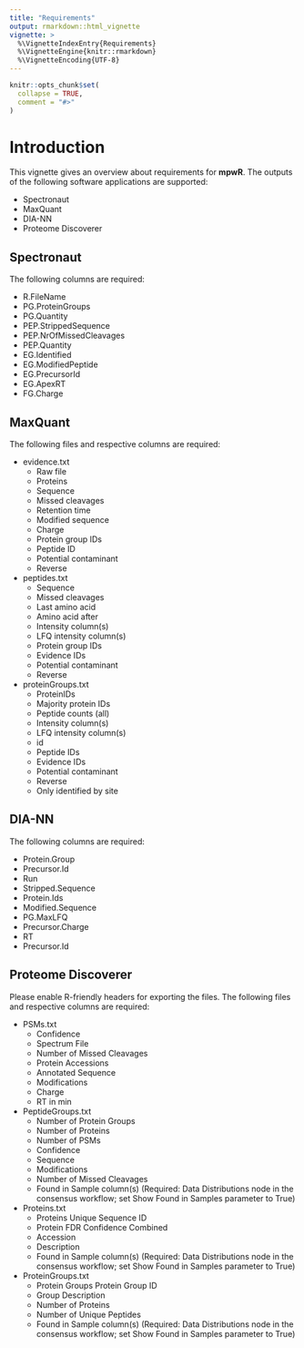 ```yaml
---
title: "Requirements"
output: rmarkdown::html_vignette
vignette: >
  %\VignetteIndexEntry{Requirements}
  %\VignetteEngine{knitr::rmarkdown}
  %\VignetteEncoding{UTF-8}
---
```


```r
knitr::opts_chunk$set(
  collapse = TRUE,
  comment = "#>"
)
```

# Introduction

This vignette gives an overview about requirements for **mpwR**. The outputs of the following software applications are supported:

* Spectronaut 
* MaxQuant 
* DIA-NN 
* Proteome Discoverer 

## Spectronaut

The following columns are required:

* R.FileName
* PG.ProteinGroups
* PG.Quantity 
* PEP.StrippedSequence
* PEP.NrOfMissedCleavages
* PEP.Quantity
* EG.Identified 
* EG.ModifiedPeptide 
* EG.PrecursorId 
* EG.ApexRT
* FG.Charge 

## MaxQuant

The following files and respective columns are required:

* evidence.txt 
    * Raw file 
    * Proteins 
    * Sequence
    * Missed cleavages 
    * Retention time 
    * Modified sequence 
    * Charge 
    * Protein group IDs
    * Peptide ID 
    * Potential contaminant 
    * Reverse 

* peptides.txt
    * Sequence 
    * Missed cleavages 
    * Last amino acid 
    * Amino acid after 
    * Intensity column(s)
    * LFQ intensity column(s) 
    * Protein group IDs
    * Evidence IDs 
    * Potential contaminant 
    * Reverse
    
* proteinGroups.txt 
    * ProteinIDs 
    * Majority protein IDs
    * Peptide counts (all) 
    * Intensity column(s) 
    * LFQ intensity column(s) 
    * id 
    * Peptide IDs 
    * Evidence IDs
    * Potential contaminant
    * Reverse
    * Only identified by site
    
## DIA-NN

The following columns are required:

* Protein.Group 
* Precursor.Id 
* Run 
* Stripped.Sequence 
* Protein.Ids 
* Modified.Sequence 
* PG.MaxLFQ 
* Precursor.Charge
* RT 
* Precursor.Id


## Proteome Discoverer

Please enable R-friendly headers for exporting the files. The following files and respective columns are required:

* PSMs.txt
    * Confidence
    * Spectrum File
    * Number of Missed Cleavages
    * Protein Accessions 
    * Annotated Sequence 
    * Modifications 
    * Charge 
    * RT in min

* PeptideGroups.txt
    * Number of Protein Groups
    * Number of Proteins 
    * Number of PSMs
    * Confidence
    * Sequence
    * Modifications
    * Number of Missed Cleavages
    * Found in Sample column(s) (Required: Data Distributions node in the consensus workflow; set Show Found in Samples parameter to True)

* Proteins.txt
    * Proteins Unique Sequence ID
    * Protein FDR Confidence Combined
    * Accession
    * Description
    * Found in Sample column(s) (Required: Data Distributions node in the consensus workflow; set Show Found in Samples parameter to True)

* ProteinGroups.txt
    * Protein Groups Protein Group ID
    * Group Description
    * Number of Proteins
    * Number of Unique Peptides
    * Found in Sample column(s) (Required: Data Distributions node in the consensus workflow; set Show Found in Samples parameter to True)

